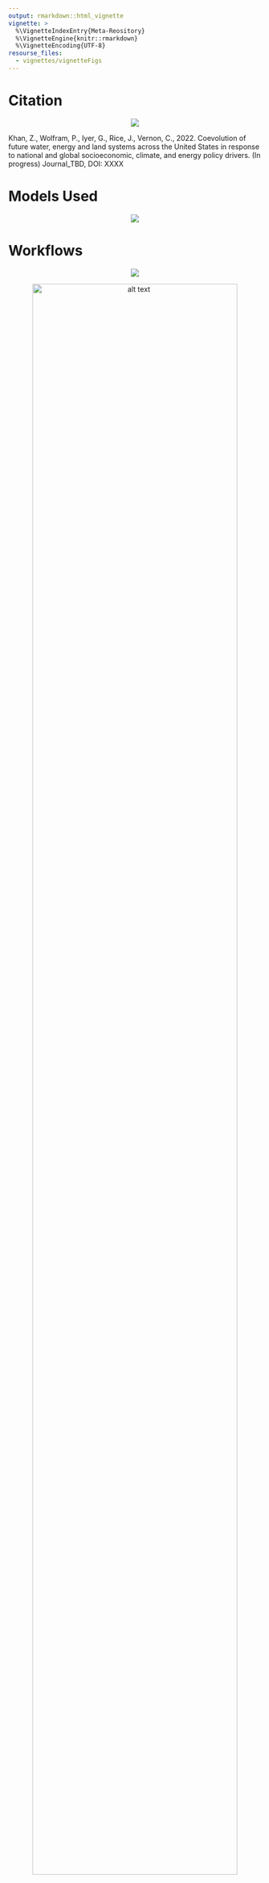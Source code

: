 ```yaml
---
output: rmarkdown::html_vignette
vignette: >
  %\VignetteIndexEntry{Meta-Reository}
  %\VignetteEngine{knitr::rmarkdown}
  %\VignetteEncoding{UTF-8}
resourse_files:
  - vignettes/vignetteFigs
---
```


<!-------------------------->
<!-------------------------->
# Citation
<!-------------------------->
<!-------------------------->
<p align="center"> <img src="vignetteFigs/divider.png"></p>

Khan, Z., Wolfram, P., Iyer, G., Rice, J., Vernon, C., 2022. Coevolution of future water, energy and land systems across the United States in response to national and global socioeconomic, climate, and energy policy drivers. (In progress) Journal_TBD, DOI: XXXX

<!-------------------------->
<!-------------------------->
# Models Used
<!-------------------------->
<!-------------------------->
<p align="center"> <img src="vignetteFigs/divider.png"></p>

<!-------------------------->
<!-------------------------->
# Workflows
<!-------------------------->
<!-------------------------->
<p align="center"> <img src="vignetteFigs/divider.png"></p>

<p align="center">
<img src="figures/im3_gcamusa_workflow_summary.jpg" alt="alt text" width="90%">
<br>
Figure 1: Summary of experiment workflows
</p>

## Workflow 1

<p align="center">
<img src="figures/im3_gcamusa_workflow_1_climate_impacts_runoff.jpg" alt="alt text" width="75%">
<br>
Figure 2: Workflow 1: Climate impacts on Runoff
</p>

Workflow 1 can be divided into three parts: 

* A. Climate Impacts Runoff US Basins
* B. Climate Impacts Runoff Global Basins
* C. Climate Impacts Runoff Combine US and Global


** Table: Workflow 1A - Climate Impacts Runoff US Basins **

| Step | Description| Scripts|
| --- | --- | --- |
| WRF Data | The WRF model was used to produced raw inputs at hourly, 12km x 12km resolution. For runoff impacts the temperature (deg C), minimum temperature (deg C), wind speed (m/s), relative humidity (%), GLW (W/m2) and SWDOWN (W/m2) were used. Projections were made for RCP 4.5 and 8.5 with a hot and cool variant for each.| NERSC: /global/cfs/cdirs/m2702/gsharing|
|wrf_to_xanthos|wrf_to_xanthos_preprocess | |
|wrf_to_xanthos| wrf_to_xanthos_process| |
|wrf_to_xanthos| wrf_to_xanthos_process| |

** Table: Workflow 1B - Climate Impacts Runoff Global Basins **

| Step | Description| Scripts|
| --- | --- | --- |
| xxx | xxx | xxxx|
| xxx | xxx | xxxx|

** Table: Workflow 1C - Climate Impacts Runoff Combine US and Global **

| Step | Description| Scripts|
| --- | --- | --- |
| xxx | xxx | xxxx|
| xxx | xxx | xxxx|



## Workflow 2
## Workflow 3
## Workflow 4
## Workflow 5
## Workflow 6
## Workflow 7


<!-------------------------->
<!-------------------------->
# Input Data
<!-------------------------->
<!-------------------------->
<p align="center"> <img src="vignetteFigs/divider.png"></p>

<!-------------------------->
<!-------------------------->
# Output Data
<!-------------------------->
<!-------------------------->
<p align="center"> <img src="vignetteFigs/divider.png"></p>

